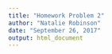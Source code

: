 ```yaml
---
title: "Homework Problem 2"
author: "Natalie Robinson"
date: "September 26, 2017"
output: html_document
---
```

